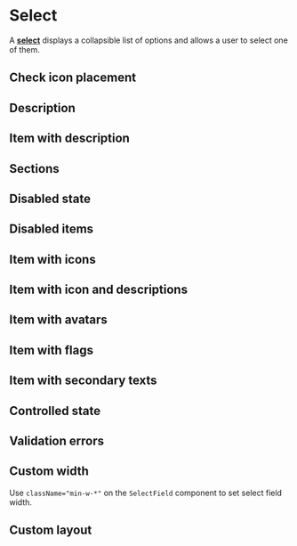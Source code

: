 

<Meta of={selectStories} />

# Select

A <a href="https://react-spectrum.adobe.com/react-aria/Select.html#select" target="_blank">**select**</a> displays a collapsible list of options and allows a user to select one of them.

<Canvas of={selectStories.BasicExample} />

## Check icon placement

<Canvas of={selectStories.CheckIconPlacement} />

## Description

<Canvas of={selectStories.SelectDescription} />

## Item with description

<Canvas of={selectStories.ItemWithDescription} />

## Sections

<Canvas of={selectStories.Sections} />

## Disabled state

<Canvas of={selectStories.DisabledState} />

## Disabled items

<Canvas of={selectStories.DisabledItems} />

## Item with icons

<Canvas of={selectStories.ItemWithIcons} />

## Item with icon and descriptions

<Canvas of={selectStories.ItemWithIconAndDescriptions} />

## Item with avatars

<Canvas of={selectStories.ItemWithAvatars} />

## Item with flags

<Canvas of={selectStories.ItemWithFlags} />

## Item with secondary texts

<Canvas of={selectStories.ItemWithSecondaryTexts} />

## Controlled state

<Canvas of={selectStories.ControlledState} />

## Validation errors

<Canvas of={selectStories.ValidationErrors} />

## Custom width

Use `className="min-w-*"` on the `SelectField` component to set select field width.

<Canvas of={selectStories.CustomWidth} />

## Custom layout

<Canvas of={selectStories.CustomLayout} />